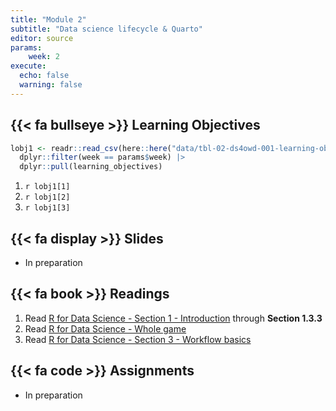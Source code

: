 ```yaml
---
title: "Module 2"
subtitle: "Data science lifecycle & Quarto"
editor: source
params:
    week: 2
execute: 
  echo: false
  warning: false
---
```


## {{< fa bullseye >}} Learning Objectives

```r

lobj1 <- readr::read_csv(here::here("data/tbl-02-ds4owd-001-learning-objectives.csv")) |> 
  dplyr::filter(week == params$week) |>
  dplyr::pull(learning_objectives)

```

1. `r lobj1[1]`
2. `r lobj1[2]`
3. `r lobj1[3]`

## {{< fa display >}} Slides

- In preparation

## {{< fa book >}} Readings

1. Read [R for Data Science - Section 1 - Introduction](https://r4ds.hadley.nz/intro) through **Section 1.3.3**
2. Read [R for Data Science - Whole game](https://r4ds.hadley.nz/whole-game)
3. Read [R for Data Science - Section 3 - Workflow basics](https://r4ds.hadley.nz/workflow-basics) 

## {{< fa code >}} Assignments

- In preparation


